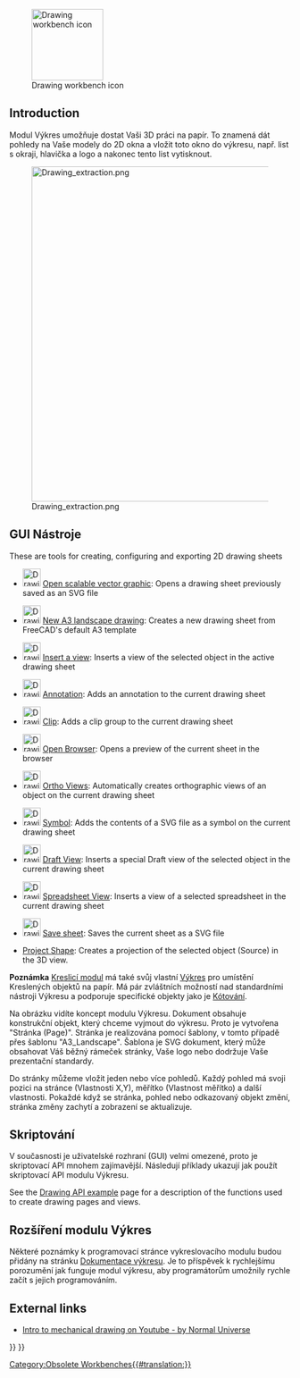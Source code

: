 <languages/>

{{Docnav
|
|
|IconL=
|IconR=
}}

{{VeryImportantMessage|The '''Drawing Workbench''' is no longer included after version 0.20.<br>
The [[TechDraw_Workbench|TechDraw Workbench]] is its more advanced replacement.}}

[[Image:Workbench_Drawing.svg|thumb|128px|Drawing workbench icon]]

== Introduction == 

Modul Výkres umožňuje dostat Vaši 3D práci na papír. To znamená dát pohledy na Vaše modely do 2D okna a vložit toto okno do výkresu, např. list s okraji, hlavička a logo a nakonec tento list vytisknout.

{{TOCright}}
[[Image:Drawing_extraction.png|600px]]

<span id="Tools"></span>
== GUI Nástroje ==

These are tools for creating, configuring and exporting 2D drawing sheets

* [[Image:Drawing_New.png|32px]] [[Drawing_Open_SVG/cs|Open scalable vector graphic]]: Opens a drawing sheet previously saved as an SVG file

* [[Image:Drawing_Landscape_A3.png|32px]] [[Drawing_Landscape_A3/cs|New A3 landscape drawing]]: Creates a new drawing sheet from FreeCAD's default A3 template

* [[Image:Drawing_View.png|32px]] [[Drawing_View/cs|Insert a view]]: Inserts a view of the selected object in the active drawing sheet

* [[Image:Drawing_Annotation.png|32px]] [[Drawing_Annotation/cs|Annotation]]: Adds an annotation to the current drawing sheet

* [[Image:Drawing_Clip.png|32px]] [[Drawing_Clip/cs|Clip]]: Adds a clip group to the current drawing sheet

* [[Image:Drawing_Openbrowser.png|32px]] [[Drawing_Openbrowser/cs|Open Browser]]: Opens a preview of the current sheet in the browser

* [[Image:Drawing_Orthoviews.png|32px]] [[Drawing_Orthoviews/cs|Ortho Views]]: Automatically creates orthographic views of an object on the current drawing sheet

* [[Image:Drawing_Symbol.png|32px]] [[Drawing_Symbol/cs|Symbol]]: Adds the contents of a SVG file as a symbol on the current drawing sheet

* [[Image:Drawing_DraftView.png|32px]] [[Draft_Drawing|Draft View]]: Inserts a special Draft view of the selected object in the current drawing sheet

* [[Image:Drawing_SpreadsheetView.png|32px]] [[Drawing_SpreadsheetView|Spreadsheet View]]: Inserts a view of a selected spreadsheet in the current drawing sheet

* [[Image:Drawing_Save.png|32px]] [[Drawing_Save/cs|Save sheet]]: Saves the current sheet as a SVG file

* [[Drawing_ProjectShape|Project Shape]]: Creates a projection of the selected object (Source) in the 3D view.

'''Poznámka'''
[[Draft Workbench/cs|Kreslicí modul]] má také svůj vlastní [[Draft_Drawing/cs|Výkres]] pro umístění Kreslených objektů na papír. Má pár zvláštních možností nad standardními nástroji Výkresu a podporuje specifické objekty jako je [[Draft Dimension/cs|Kótování]].

Na obrázku vidíte koncept modulu Výkresu. Dokument obsahuje konstrukční objekt, který chceme vyjmout do výkresu. Proto je vytvořena "Stránka (Page)". Stránka je realizována pomocí šablony, v tomto případě přes šablonu "A3_Landscape". Šablona je SVG dokument, který může obsahovat Váš běžný rámeček stránky, Vaše logo nebo dodržuje Vaše prezentační standardy.

Do stránky můžeme vložit jeden nebo více pohledů. Každý pohled má svoji pozici na stránce (Vlastnosti X,Y), měřítko (Vlastnost měřítko) a další vlastnosti. Pokaždé když se stránka, pohled nebo odkazovaný objekt změní, stránka změny zachytí a zobrazení se aktualizuje.

<span id="Scripting"></span>
==Skriptování==

V současnosti je uživatelské rozhraní (GUI) velmi omezené, proto je skriptovací API mnohem zajímavější. Následují příklady ukazují jak použít skriptovací API modulu Výkresu.

See the [[Drawing API example]] page for a description of the functions used to create drawing pages and views.

<span id="Extending_the_Drawing_Module"></span>
== Rozšíření modulu Výkres==

Některé poznámky k programovací stránce vykreslovacího modulu budou přidány na stránku [[Drawing Documentation/cs|Dokumentace výkresu]]. Je to příspěvek k rychlejšímu porozumění jak funguje modul výkresu, aby programátorům umožnily rychle začít s jejich programováním.

== External links ==

*  [https://www.youtube.com/watch?v=1Hm5Zyjmjac Intro to mechanical drawing on Youtube - by Normal Universe]


<div class="mw-translate-fuzzy">
{{docnav/cs|[[Part_Workbench/cs|Modul Díl]]|[[Raytracing Workbench/cs|The Raytracing workbench]]}}
</div>

{{Drawing Tools navi{{#translation:}}}}
{{Userdocnavi{{#translation:}}}}
[[Category:Obsolete Workbenches{{#translation:}}]]